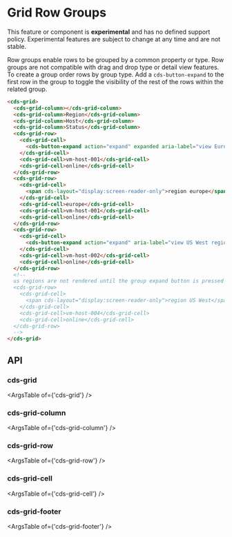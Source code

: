 
<Meta title="Data Grid (Preview) / Row Groups" />

# Grid Row Groups

<cds-alert-group status="danger" cds-layout="m-b:lg">
  <cds-alert>
    This feature or component is <strong>experimental</strong> and has no defined support policy. Experimental features
    are subject to change at any time and are not stable.
  </cds-alert>
</cds-alert-group>

Row groups enable rows to be grouped by a common property or type. Row groups
are not compatible with drag and drop type or detail view features. To create a group order rows by group type.
Add a `cds-button-expand` to the first row in the group to toggle the visibility of
the rest of the rows within the related group.

<Story id="stories-grid--row-groups" />

```html
<cds-grid>
  <cds-grid-column></cds-grid-column>
  <cds-grid-column>Region</cds-grid-column>
  <cds-grid-column>Host</cds-grid-column>
  <cds-grid-column>Status</cds-grid-column>
  <cds-grid-row>
    <cds-grid-cell>
      <cds-button-expand action="expand" expanded aria-label="view Europe regions"></cds-button-expand>
    </cds-grid-cell>
    <cds-grid-cell>vm-host-001</cds-grid-cell>
    <cds-grid-cell>online</cds-grid-cell>
  </cds-grid-row>
  <cds-grid-row>
    <cds-grid-cell>
      <span cds-layout="display:screen-reader-only">region europe</span>
    </cds-grid-cell>
    <cds-grid-cell>europe</cds-grid-cell>
    <cds-grid-cell>vm-host-001</cds-grid-cell>
    <cds-grid-cell>online</cds-grid-cell>
  </cds-grid-row>
  <cds-grid-row>
    <cds-grid-cell>
      <cds-button-expand action="expand" aria-label="view US West regions"></cds-button-expand>
    </cds-grid-cell>
    <cds-grid-cell>vm-host-002</cds-grid-cell>
    <cds-grid-cell>online</cds-grid-cell>
  </cds-grid-row>
  <!--
  us regions are not rendered until the group expand button is pressed
  <cds-grid-row>
    <cds-grid-cell>
      <span cds-layout="display:screen-reader-only">region US West</span>
    </cds-grid-cell>
    <cds-grid-cell>vm-host-004</cds-grid-cell>
    <cds-grid-cell>online</cds-grid-cell>
  </cds-grid-row>
  -->
</cds-grid>
```

## API

### cds-grid

<ArgsTable of={'cds-grid'} />

### cds-grid-column

<ArgsTable of={'cds-grid-column'} />

### cds-grid-row

<ArgsTable of={'cds-grid-row'} />

### cds-grid-cell

<ArgsTable of={'cds-grid-cell'} />

### cds-grid-footer

<ArgsTable of={'cds-grid-footer'} />
